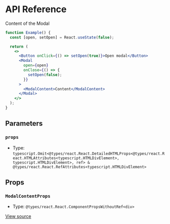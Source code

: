 # API Reference

Content of the Modal

```jsx
function Example() {
  const [open, setOpen] = React.useState(false);

  return (
    <>
      <Button onClick={() => setOpen(true)}>Open modal</Button>
      <Modal
        open={open}
        onClose={() => {
          setOpen(false);
        }}
      >
        <ModalContent>Content</ModalContent>
      </Modal>
    </>
  );
}
```

## Parameters

### `props`

- Type: `typescript.Omit<@types/react.React.DetailedHTMLProps<@types/react.React.HTMLAttributes<typescript.HTMLDivElement>, typescript.HTMLDivElement>, ref> & @types/react.React.RefAttributes<typescript.HTMLDivElement>`

## Props

### `ModalContentProps`

- Type: `@types/react.React.ComponentPropsWithoutRef<div>`

[View source](https://github.com/vtex/shoreline/blob/3a3a69690/packages/components/src/modal/modal-content.tsx#L29)
